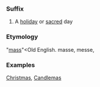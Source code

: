 ===Suffix===
#A [[holiday]] or [[sacred]] day

===Etymology===
"[[mass]]"<Old English. masse, messe,

===Examples===
[[Christmas]],
[[Candlemas]]